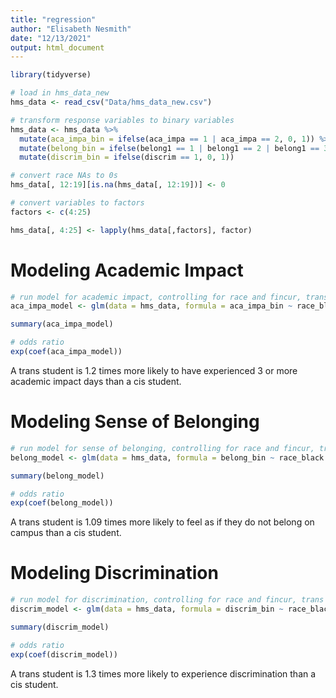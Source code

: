 ```yaml
---
title: "regression"
author: "Elisabeth Nesmith"
date: "12/13/2021"
output: html_document
---
```


```r
library(tidyverse)

# load in hms_data_new
hms_data <- read_csv("Data/hms_data_new.csv")
```

```r
# transform response variables to binary variables
hms_data <- hms_data %>% 
  mutate(aca_impa_bin = ifelse(aca_impa == 1 | aca_impa == 2, 0, 1)) %>% 
  mutate(belong_bin = ifelse(belong1 == 1 | belong1 == 2 | belong1 == 3, 0, 1)) %>% 
  mutate(discrim_bin = ifelse(discrim == 1, 0, 1))

# convert race NAs to 0s
hms_data[, 12:19][is.na(hms_data[, 12:19])] <- 0

# convert variables to factors
factors <- c(4:25)

hms_data[, 4:25] <- lapply(hms_data[,factors], factor)
```

# Modeling Academic Impact

```r
# run model for academic impact, controlling for race and fincur, trans is predictor variable
aca_impa_model <- glm(data = hms_data, formula = aca_impa_bin ~ race_black + race_ainaan + race_asian + race_his_temp + race_pi + race_mides + race_white + race_other + fincur + trans)

summary(aca_impa_model)
```

```r
# odds ratio
exp(coef(aca_impa_model))
```

A trans student is 1.2 times more likely to have experienced 3 or more academic impact days than a cis student.

# Modeling Sense of Belonging
```r
# run model for sense of belonging, controlling for race and fincur, trans is predictor variable
belong_model <- glm(data = hms_data, formula = belong_bin ~ race_black + race_ainaan + race_asian + race_his_temp + race_pi + race_mides + race_white + race_other + fincur + trans)

summary(belong_model)
```

```r
# odds ratio
exp(coef(belong_model))
```

A trans student is 1.09 times more likely to feel as if they do not belong on campus than a cis student.

# Modeling Discrimination

```r
# run model for discrimination, controlling for race and fincur, trans is predictor variable
discrim_model <- glm(data = hms_data, formula = discrim_bin ~ race_black + race_ainaan + race_asian + race_his_temp + race_pi + race_mides + race_white + race_other + fincur + trans)

summary(discrim_model)
```

```r
# odds ratio
exp(coef(discrim_model))
```

A trans student is 1.3 times more likely to experience discrimination than a cis student.